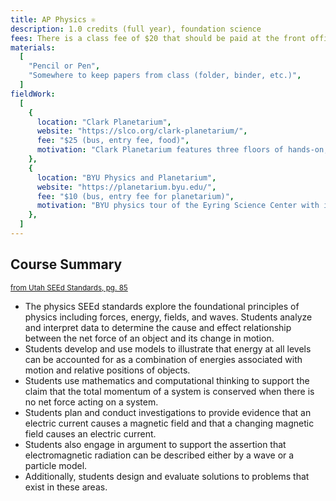 ---
title: AP Physics ⚛️
description: 1.0 credits (full year), foundation science
fees: There is a class fee of $20 that should be paid at the front office. This fee covers any lab materials used throughout the course including model rocket and car materials.
materials:
  [
    "Pencil or Pen",
    "Somewhere to keep papers from class (folder, binder, etc.)",
  ]
fieldWork:
  [
    {
      location: "Clark Planetarium",
      website: "https://slco.org/clark-planetarium/",
      fee: "$25 (bus, entry fee, food)",
      motivation: "Clark Planetarium features three floors of hands-on, interactive exhibits. The topics are Earth, Near Earth, and Beyond.",
    },
    {
      location: "BYU Physics and Planetarium",
      website: "https://planetarium.byu.edu/",
      fee: "$10 (bus, entry fee for planetarium)",
      motivation: "BYU physics tour of the Eyring Science Center with information about physics careers and work. Planetarium show about the formation of the universe and its structures.",
    },
  ]
---

## Course Summary

<small>
  <a
    href="https://schools.utah.gov/curr/science/_science_/2023SEEdK12.pdf"
    target="_blank"
  >
    from Utah SEEd Standards, pg. 85
  </a>
</small>

- The physics SEEd standards explore the foundational principles of physics including forces, energy, fields, and waves. Students analyze and interpret data to determine the cause and effect relationship between the net force of an object and its change in motion.
- Students develop and use models to illustrate that energy at all levels can be accounted for as a combination of energies associated with motion and relative positions of objects.
- Students use mathematics and computational thinking to support the claim that the total momentum of a system is conserved when there is no net force acting on a system.
- Students plan and conduct investigations to provide evidence that an electric current causes a magnetic field and that a changing magnetic field causes an electric current.
- Students also engage in argument to support the assertion that electromagnetic radiation can be described either by a wave or a particle model.
- Additionally, students design and evaluate solutions to problems that exist in these areas.
